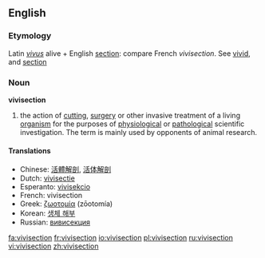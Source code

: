 {{wikipedia}}
==English==

===Etymology===
Latin ''[[vivus]]'' alive + English [[section]]: compare French ''vivisection''.  See [[vivid]], and [[section]]

===Noun===
'''vivisection'''

# the action of [[cutting]], [[surgery]] or other invasive treatment of a living [[organism]] for the purposes of [[physiology|physiological]] or [[pathology|pathological]] scientific investigation. The term is mainly used by opponents of animal research.

====Translations====
*Chinese: [[活體解剖]], [[活体解剖]]
*Dutch: [[vivisectie]] {{f}}
*Esperanto: [[vivisekcio]]
*French: vivisection {{f}}
*Greek: [[ζωοτομία]] {{f}} (zōotomía)
*Korean: [[생체 해부]]
*Russian: [[:ru:вивисекция|вивисекция]]

[[fa:vivisection]]
[[fr:vivisection]]
[[io:vivisection]]
[[pl:vivisection]]
[[ru:vivisection]]
[[vi:vivisection]]
[[zh:vivisection]]